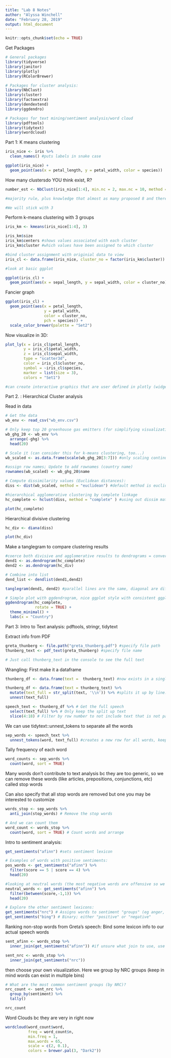 ```yaml
---
title: "Lab 8 Notes"
author: "Alyssa Winchell"
date: "February 28, 2019"
output: html_document
---
```


```r
knitr::opts_chunk$set(echo = TRUE)
```

Get Packages

```r

# General packages
library(tidyverse)
library(janitor)
library(plotly)
library(RColorBrewer)

# Packages for cluster analysis:
library(NbClust)
library(cluster)
library(factoextra)
library(dendextend)
library(ggdendro)

# Packages for text mining/sentiment analysis/word cloud
library(pdftools)
library(tidytext)
library(wordcloud)

```

Part 1: K means clustering

```r

iris_nice <- iris %>% 
  clean_names() #puts labels in snake case

ggplot(iris_nice) +
  geom_point(aes(x = petal_length, y = petal_width, color = species))

```

How many clustersdo YOU think exist, R?

```r

number_est <- NbClust(iris_nice[1:4], min.nc = 2, max.nc = 10, method = "kmeans") #min and max number of clusters to consider

#majority rule, plus knowledge that almost as many proposed 8 and there are 3 species considered, majority rule should not necessarily override option of 3

#We will stick with 3

```

Perform k-means clustering with 3 groups

```r

iris_km <- kmeans(iris_nice[1:4], 3)

iris_km$size
iris_km$centers #shows values associated with each cluster
iris_km$cluster #which values have been assigned to which cluster

#bind cluster assignment with originial data to view
iris_cl <- data.frame(iris_nice, cluster_no = factor(iris_km$cluster)) #cluster_no is cluster numbers

#look at basic ggplot

ggplot(iris_cl) +
  geom_point(aes(x = sepal_length, y = sepal_width, color = cluster_no)) #looking at data in 2D when there are 4 deminsions

```

Fancier graph

```r

ggplot(iris_cl) +
  geom_point(aes(x = petal_length, 
                 y = petal_width, 
                 color = cluster_no, 
                 pch = species)) +
  scale_color_brewer(palette = "Set2")

```

Now visualize in 3D:

```r

plot_ly(x = iris_cl$petal_length, 
        y = iris_cl$petal_width, 
        z = iris_cl$sepal_width, 
        type = "scatter3d", 
        color = iris_cl$cluster_no, 
        symbol = ~iris_cl$species,
        marker = list(size = 3),
        colors = "Set1")

#can create interactive graphics that are user defined in plotly (widgets)

```

Part 2. : Hierarchical Cluster analysis

Read in data

```r

# Get the data
wb_env <- read_csv("wb_env.csv")

# Only keep top 20 greenhouse gas emitters (for simplifying visualization here...)
wb_ghg_20 <- wb_env %>% 
  arrange(-ghg) %>% 
  head(20)

# Scale it (can consider this for k-means clustering, too...)
wb_scaled <- as.data.frame(scale(wb_ghg_20[3:7])) #only scaling continuous observations; loses info about country name

#assign row names; Update to add rownames (country name)
rownames(wb_scaled) <- wb_ghg_20$name

# Compute dissimilarity values (Euclidean distances):
diss <- dist(wb_scaled, method = "euclidean") #default method is euclidean, finds distance between things, makes dissimilarity matrix

#hierarchical agglomerative clustering by complete linkage
hc_complete <- hclust(diss, method = "complete" ) #using out dissim matrix

plot(hc_complete)

```

Hierarchical divisive clustering

```r

hc_div <- diana(diss)

plot(hc_div)

```

Make a tanglegram to compare clustering results

```r

#coerce both divisive and agglomerative results to dendrograms = convert to class dendrogram
dend1 <- as.dendrogram(hc_complete)
dend2 <- as.dendrogram(hc_div)

# Combine into list
dend_list <- dendlist(dend1,dend2)

tanglegram(dend1, dend2) #parallel lines are the same, diagonal are different. can quantify similarity or tangledness

# Simple plot with ggdendrogram, nice ggplot style with consistent ggplot syntax. Key has example that uses only ggplot for data wrangling and everything
ggdendrogram(hc_complete, 
             rotate = TRUE) +
  theme_minimal() +
  labs(x = "Country")

```

Part 3: Intro to Text analysis: pdftools, stringr, tidytext

Extract info from PDF

```r

greta_thunberg <- file.path("greta_thunberg.pdf") #specify file path
thunberg_text <- pdf_text(greta_thunberg) #specify file name

# Just call thunberg_text in the console to see the full text

```

Wrangling: First make it a dataframe

```r

thunberg_df <- data.frame(text =  thunberg_text) #now exists in a single line bc its one page. Now we should break it up. MAke new nested version so ful text is split up by series of things I specify

thunberg_df <- data.frame(text = thunberg_text) %>% 
  mutate(text_full = str_split(text, '\\n')) %>% #splits it up by line. could also split up by sentences by using periods
  unnest(text_full)

speech_text <- thunberg_df %>% # Get the full speech
  select(text_full) %>% # Only keep the split up text
  slice(4:18) # Filter by row number to not include text that is not part of the actual speech

```

We can use tidytext::unnest_tokens to separate all the words

```r

sep_words <- speech_text %>% 
  unnest_tokens(word, text_full) #creates a new row for all words, keeps info about the line that the word is in

```

Tally frequency of each word

```r

word_counts <- sep_words %>% 
  count(word, sort = TRUE)

```

Many words don't contribute to text analysis bc they are too generic, so we can remove these words (like articles, prepositions, conjunctions, etc) called stop words

Can also specify that all stop words are removed but one you may be interested to customize

```r

words_stop <- sep_words %>% 
  anti_join(stop_words) # Remove the stop words

# And we can count them
word_count <- words_stop %>% 
  count(word, sort = TRUE) # Count words and arrange

```

Intro to sentiment analysis:

```r

get_sentiments("afinn") #sets sentiment lexicon

# Examples of words with positive sentiments:
pos_words <- get_sentiments("afinn") %>% 
  filter(score == 5 | score == 4) %>% 
  head(20)

#looking at neutral words (the most negative words are offensive so we are not looking at the worst ones)
neutral_words <- get_sentiments("afinn") %>% 
  filter(between(score,-1,1)) %>% 
  head(20)

# Explore the other sentiment lexicons:
get_sentiments("nrc") # Assigns words to sentiment "groups" (eg anger, fear, trust, joy, etc)
get_sentiments("bing") # Binary; either "positive" or "negative"

```

Ranking non-stop words from Greta's speech:
Bind some lexicon info to our actual speech words

```r

sent_afinn <- words_stop %>%
  inner_join(get_sentiments("afinn")) #if unsure what join to use, use full join bc it is more conservative and doesnt remove anything. inner join only joins things whhere there is a match. Will remove words in text that doesn't have a value in the lexicon but you could assign your own sentiment values and use a different join

sent_nrc <- words_stop %>% 
  inner_join(get_sentiments("nrc"))

```

then choose your own visualization. Here we group by NRC groups (keep in mind words can exist in multiple bins)

```r

# What are the most common sentiment groups (by NRC)?
nrc_count <- sent_nrc %>% 
  group_by(sentiment) %>% 
  tally()

nrc_count


```

Word Clouds bc they are very in right now

```r

wordcloud(word_count$word, 
          freq = word_count$n, 
          min.freq = 1, 
          max.words = 65, 
          scale = c(2, 0.1),
          colors = brewer.pal(3, "Dark2"))

```

